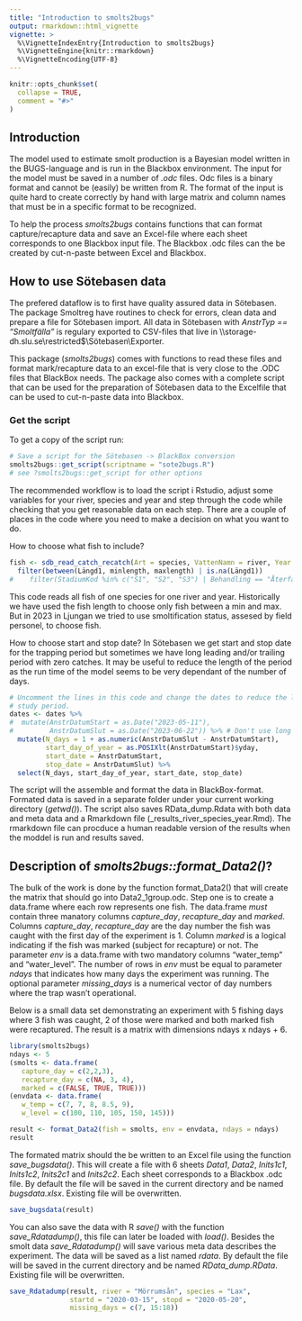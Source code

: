 ```yaml
---
title: "Introduction to smolts2bugs"
output: rmarkdown::html_vignette
vignette: >
  %\VignetteIndexEntry{Introduction to smolts2bugs}
  %\VignetteEngine{knitr::rmarkdown}
  %\VignetteEncoding{UTF-8}
---
```


```r
knitr::opts_chunk$set(
  collapse = TRUE,
  comment = "#>"
)
```



## Introduction
The model used to estimate smolt production is a Bayesian model written in the BUGS-language
and is run in the Blackbox environment. The input for the model must be saved in a number of
_.odc_ files. Odc files is a binary format and cannot be (easily) be written from R. The 
format of the input is quite hard to create correctly by hand with large matrix and column
names that must be in a specific format to be recognized.

To help the process _smolts2bugs_ contains functions that can format capture/recapture data
and save an Excel-file where each sheet corresponds to one Blackbox input file. The Blackbox
.odc files can the be created by cut-n-paste between Excel and Blackbox.

## How to use Sötebasen data

The prefered dataflow is to first have quality assured data in Sötebasen. The
package Smoltreg have routines to check for errors, clean data and prepare a
file for Sötebasen import. All data in
Sötebasen with _AnstrTyp == "Smoltfälla"_ is regulary exported to CSV-files
that live in \\\\storage-dh.slu.se\\restricted$\\Sötebasen\\Exporter.

This package (_smolts2bugs_) comes with functions to read these files and format
mark/recapture data to an excel-file that is very close to the .ODC files that
BlackBox needs. The package also comes with a complete script that can be used
for the preparation of Sötebasen data to the Excelfile that can be used to
cut-n-paste data into Blackbox.

### Get the script
To get a copy of the script run:
```r
# Save a script for the Sötebasen -> BlackBox conversion
smolts2bugs::get_script(scriptname = "sote2bugs.R")
# see ?smolts2bugs::get_script for other options
```

The recommended workflow is to load the script i Rstudio, adjust some variables
for your river, species and year and step through the code while checking that
you get reasonable data on each step. There are a couple of places in the code
where you need to make a decision on what you want to do.

How to choose what fish to include?
```r
fish <- sdb_read_catch_recatch(Art = species, VattenNamn = river, Year = year) %>%
  filter(between(Längd1, minlength, maxlength) | is.na(Längd1))
#    filter(StadiumKod %in% c("S1", "S2", "S3") | Behandling == "Återfångad&utsatt")
```
This code reads all fish of one species for one river and year. Historically 
we have used the fish length to choose only fish between a min and max. But in
2023 in Ljungan we tried to use smoltification status, assesed by field personel,
to choose fish.

How to choose start and stop date?
In Sötebasen we get start and stop date for the trapping period but sometimes
we have long leading and/or trailing period with zero catches. It may be useful
to reduce the length of the period as the run time of the model seems to be very
dependant of the number of days.
```r
# Uncomment the lines in this code and change the dates to reduce the length of
# study period.
dates <- dates %>%
#  mutate(AnstrDatumStart = as.Date("2023-05-11"),
#         AnstrDatumSlut = as.Date("2023-06-22")) %>% # Don't use long period of leading and trailing zero catch
  mutate(N_days = 1 + as.numeric(AnstrDatumSlut - AnstrDatumStart),
         start_day_of_year = as.POSIXlt(AnstrDatumStart)$yday,
         start_date = AnstrDatumStart,
         stop_date = AnstrDatumSlut) %>%
  select(N_days, start_day_of_year, start_date, stop_date)

```

The script will the assemble and format the data in BlackBox-format. Formated
data is saved in a separate folder under your current working directory (_getwd()_).
The script also saves RData_dump.Rdata with both data and meta data and a Rmarkdown
file (_results_river_species_year.Rmd). The rmarkdown file can procduce a human
readable version of the results when the moddel is run and results saved.


## Description of _smolts2bugs::format_Data2()_?

The bulk of the work is done by the function format_Data2() that will create the
matrix that should go into Data2_1group.odc. Step one is to create a data.frame
where each row represents one fish. The data.frame *must* contain three manatory
columns _capture_day_, _recapture_day_ and _marked_. Columns _capture_day_,
_recapture_day_ are the day number the fish was caught with the first day of the
experiment is 1. Column _marked_ is a logical indicating if the fish was marked
(subject for recapture) or not. The parameter _env_ is a data.frame with two
mandatory columns "water_temp" and "water_level". The number of rows in _env_
must be equal to parameter _ndays_ that indicates how many days the experiment
was running. The optional parameter _missing_days_ is a numerical vector of day
numbers where the trap wasn't operational.

Below is a small data set demonstrating an experiment with 5 fishing days where 
3 fish was caught, 2 of those were marked and both marked fish were recaptured.
The result is a matrix with dimensions ndays x ndays + 6.

```r
library(smolts2bugs)
ndays <- 5
(smolts <- data.frame(
   capture_day = c(2,2,3),
   recapture_day = c(NA, 3, 4),
   marked = c(FALSE, TRUE, TRUE)))
(envdata <- data.frame(
   w_temp = c(7, 7, 8, 8.5, 9),
   w_level = c(100, 110, 105, 150, 145)))

result <- format_Data2(fish = smolts, env = envdata, ndays = ndays)
result
```
The formated matrix should the be written to an Excel file using the function 
_save_bugsdata()_. This will create a file with 6 sheets _Data1_, _Data2_,
_Inits1c1_, _Inits1c2_, _Inits2c1_ and _Inits2c2_. Each sheet corresponds to a
Blackbox .odc file. By default the file will be saved in the current directory
and be named _bugsdata.xlsx_. Existing file will be overwritten.

```r
save_bugsdata(result)
```

You can also save the data with R _save()_ with the function _save_Rdatadump()_,
this file can later be loaded with _load()_. Besides the smolt data
_save_Rdatadump()_ will save various meta data describes the experiment. The
data will be saved as a list named _rdata_. By default the file will be saved in
the current directory and be named _RData_dump.RData_. Existing file will be
overwritten.

```r
save_Rdatadump(result, river = "Mörrumsån", species = "Lax",
               startd = "2020-03-15", stopd = "2020-05-20",
               missing_days = c(7, 15:18))
```




